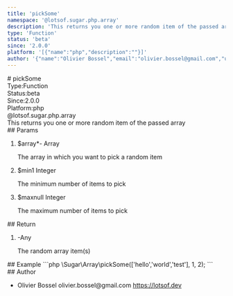 ```yaml
---
title: 'pickSome'
namespace: '@lotsof.sugar.php.array'
description: 'This returns you one or more random item of the passed array'
type: 'Function'
status: 'beta'
since: '2.0.0'
platform: '[{"name":"php","description":""}]'
author: '{"name":"Olivier Bossel","email":"olivier.bossel@gmail.com","url":"https://lotsof.dev"}'
---
```

<div class="docmap-mdx">
# pickSome
<div class="_metas">
<div class="_type"><span class="_type-label">Type:</span><span class="_type-value">Function</span></div>
<div class="_status"><span class="_status-label">Status:</span><span class="_status-value -beta">beta</span></div>
<div class="_since"><span class="_since-label">Since:</span><span class="_since-value">2.0.0</span></div>
<div class="_platform"><span class="_platform-label">Platform:</span><span class="_platform-value -php">php</span></div>
</div>
<div class="_namespace">@lotsof.sugar.php.array</div>
<div class="_description typo-lead typo-format">
This returns you one or more random item of the passed array
</div>
<div class="_params">
## Params
<ol class="_list">
<li class="_item">
<span class="_name">$array<span class="_required">*</span></span><span class="_default">-</span> <span class="_type">Array</span>
<p class="_description">The array in which you want to pick a random item</p>
</li>
<li class="_item">
<span class="_name">$min</span><span class="_default">1</span> <span class="_type">Integer</span>
<p class="_description">The minimum number of items to pick</p>
</li>
<li class="_item">
<span class="_name">$max</span><span class="_default">null</span> <span class="_type">Integer</span>
<p class="_description">The maximum number of items to pick</p>
</li>
</ol>
</div>
<div class="_return">
## Return
<ol class="_list">
<li class="_item">
<span class="_default">-</span><span class="_type">Any</span>
<p class="_description">The random array item&lpar;s&rpar;</p>
</li>
</ol>
</div>
<div class="_examples">
## Example
```php
\Sugar\Array\pickSome(['hello','world','test'], 1, 2);
```
</div>
<div class="_author">
## Author
<ul class="_list">
<li class="_item">
<span class="_name">Olivier Bossel</span>
<span class="_email">olivier.bossel@gmail.com</span>
<a href="https://lotsof.dev" target="_blank" class="_url">https://lotsof.dev</a>
</li>
</ul>
</div>
</div>